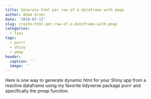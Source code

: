```yaml
---
title: Generate html per row of a dataframe with pmap
author: Adam Gruer
date: '2019-07-13'
slug: create-html-per-row-of-a-dataframe-with-pmap
categories:
  - Tips
tags:
  - purrr
  - shiny
  - pmap
header:
  caption: ''
  image: ''
---
```


Here is one way to generate dynamic html for your Shiny app from a reactive dataframe using my favorite tidyverse package purrr and specifically the pmap function.

